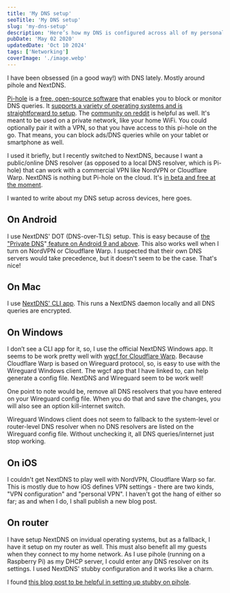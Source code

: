 ```yaml
---
title: 'My DNS setup'
seoTitle: 'My DNS setup'
slug: 'my-dns-setup'
description: 'Here’s how my DNS is configured across all of my personal devices and the home router.'
pubDate: 'May 02 2020'
updatedDate: 'Oct 10 2024'
tags: ['Networking']
coverImage: './image.webp'
---
```


I have been obsessed (in a good way!) with DNS lately. Mostly around pihole and NextDNS.

[Pi-hole](https://pi-hole.net/) is a [free, open-source software](https://pi-hole.net/donate/) that enables you to block or monitor DNS queries. It [supports a variety of operating systems and is straightforward to setup](https://github.com/pi-hole/pi-hole/#one-step-automated-install). The [community on reddit](https://www.reddit.com/r/pihole/) is helpful as well. It's meant to be used on a private network, like your home WiFi. You could optionally pair it with a VPN, so that you have access to this pi-hole on the go. That means, you can block ads/DNS queries while on your tablet or smartphone as well.

I used it briefly, but I recently switched to NextDNS, because I want a public/online DNS resolver (as opposed to a local DNS resolver, which is Pi-hole) that can work with a commercial VPN like NordVPN or Cloudflare Warp. NextDNS is nothing but Pi-hole on the cloud. It's [in beta and free at the moment](https://my.nextdns.io/).

I wanted to write about my DNS setup across devices, here goes.

## On Android

I use NextDNS' DOT (DNS-over-TLS) setup. This is easy because of [the "Private DNS](https://www.androidpolice.com/2020/03/26/make-android-use-dns-server-choice/)"[ feature on Android 9 and above](https://www.androidpolice.com/2020/03/26/make-android-use-dns-server-choice/). This also works well when I turn on NordVPN or Cloudflare Warp. I suspected that their own DNS servers would take precedence, but it doesn't seem to be the case. That's nice!

## On Mac

I use [NextDNS' CLI app](https://github.com/nextdns/nextdns). This runs a NextDNS daemon locally and all DNS queries are encrypted.

## On Windows

I don’t see a CLI app for it, so, I use the official NextDNS Windows app. It seems to be work pretty well with [wgcf for Cloudflare Warp](https://github.com/ViRb3/wgcf). Because Cloudflare Warp is based on Wireguard protocol, so, is easy to use with the Wireguard Windows client. The wgcf app that I have linked to, can help generate a config file. NextDNS and Wireguard seem to be work well!

One point to note would be, remove all DNS resolvers that you have entered on your Wireguard config file. When you do that and save the changes, you will also see an option kill-internet switch.

Wireguard Windows client does not seem to fallback to the system-level or router-level DNS resolver when no DNS resolvers are listed on the Wireguard config file. Without unchecking it, all DNS queries/internet just stop working.

## On iOS

I couldn't get NextDNS to play well with NordVPN, Cloudflare Warp so far. This is mostly due to how iOS defines VPN settings - there are two kinds, "VPN configuration" and "personal VPN". I haven't got the hang of either so far; as and when I do, I shall publish a new blog post.

## On router

I have setup NextDNS on invidual operating systems, but as a fallback, I have it setup on my router as well. This must also benefit all my guests when they connect to my home network. As I use pihole (running on a Raspberry Pi) as my DHCP server, I could enter any DNS resolver on its settings. I used NextDNS' stubby configuration and it works like a charm.

I found [this blog post to be helpful in setting up stubby on pihole](https://blog.plip.com/2018/10/12/easy-pi-hole-and-stubby-on-orange-pi-zero-raspberry-pi-3/).
